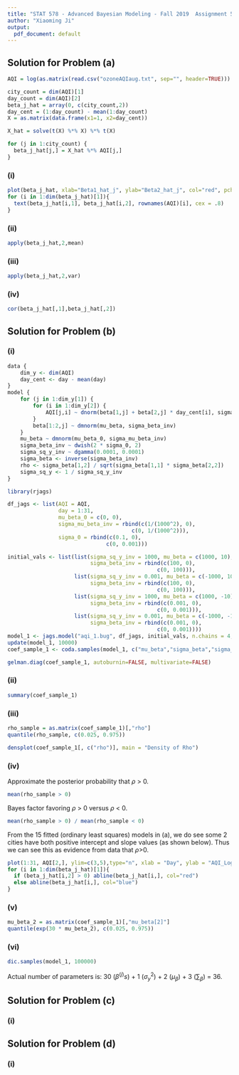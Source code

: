 ```yaml
---
title: "STAT 578 - Advanced Bayesian Modeling - Fall 2019  Assignment 5"
author: "Xiaoming Ji"
output:
  pdf_document: default
---
```

## Solution for Problem (a)
```r
AQI = log(as.matrix(read.csv("ozoneAQIaug.txt", sep="", header=TRUE)))

city_count = dim(AQI)[1]
day_count = dim(AQI)[2]
beta_j_hat = array(0, c(city_count,2))
day_cent = (1:day_count) - mean(1:day_count)
X = as.matrix(data.frame(x1=1, x2=day_cent))

X_hat = solve(t(X) %*% X) %*% t(X)

for (j in 1:city_count) {
  beta_j_hat[j,] = X_hat %*% AQI[j,]
}
```
### (i)
```r
plot(beta_j_hat, xlab="Beta1_hat_j", ylab="Beta2_hat_j", col="red", pch="x")
for (i in 1:dim(beta_j_hat)[1]){
  text(beta_j_hat[i,1], beta_j_hat[i,2], rownames(AQI)[i], cex = .8)
}

```

### (ii)
```r
apply(beta_j_hat,2,mean)
```

### (iii)
```r
apply(beta_j_hat,2,var)
```
### (iv)
```r
cor(beta_j_hat[,1],beta_j_hat[,2])
```


## Solution for Problem (b)
### (i)
```r
data {
    dim_y <- dim(AQI)
    day_cent <- day - mean(day)
}
model {
    for (j in 1:dim_y[1]) {
        for (i in 1:dim_y[2]) {
            AQI[j,i] ~ dnorm(beta[1,j] + beta[2,j] * day_cent[i], sigma_sq_y_inv)
        }
        beta[1:2,j] ~ dmnorm(mu_beta, sigma_beta_inv)
    }
    mu_beta ~ dmnorm(mu_beta_0, sigma_mu_beta_inv)
    sigma_beta_inv ~ dwish(2 * sigma_0, 2)
    sigma_sq_y_inv ~ dgamma(0.0001, 0.0001)
    sigma_beta <- inverse(sigma_beta_inv)
    rho <- sigma_beta[1,2] / sqrt(sigma_beta[1,1] * sigma_beta[2,2])
    sigma_sq_y <- 1 / sigma_sq_y_inv
}
```

```r
library(rjags)

df_jags <- list(AQI = AQI,
                day = 1:31,
                mu_beta_0 = c(0, 0),
                sigma_mu_beta_inv = rbind(c(1/(1000^2), 0),
                                       c(0, 1/(1000^2))),
                sigma_0 = rbind(c(0.1, 0),
                               c(0, 0.001)))

initial_vals <- list(list(sigma_sq_y_inv = 1000, mu_beta = c(1000, 10),
                          sigma_beta_inv = rbind(c(100, 0),
                                               c(0, 100))),
                     list(sigma_sq_y_inv = 0.001, mu_beta = c(-1000, 10),
                          sigma_beta_inv = rbind(c(100, 0),
                                               c(0, 100))),
                     list(sigma_sq_y_inv = 1000, mu_beta = c(1000, -10),
                          sigma_beta_inv = rbind(c(0.001, 0),
                                               c(0, 0.001))),
                     list(sigma_sq_y_inv = 0.001, mu_beta = c(-1000, -10),
                          sigma_beta_inv = rbind(c(0.001, 0),
                                               c(0, 0.001))))
model_1 <- jags.model("aqi_1.bug", df_jags, initial_vals, n.chains = 4, n.adapt = 1000)
update(model_1, 10000)
coef_sample_1 <- coda.samples(model_1, c("mu_beta","sigma_beta","sigma_sq_y","rho"), n.iter = 2000)
```

```r
gelman.diag(coef_sample_1, autoburnin=FALSE, multivariate=FALSE)
```
### (ii)
```r
summary(coef_sample_1)
```

### (iii)
```r
rho_sample = as.matrix(coef_sample_1)[,"rho"]
quantile(rho_sample, c(0.025, 0.975)) 
```
```r
densplot(coef_sample_1[, c("rho")], main = "Density of Rho")
```

### (iv)
Approximate the posterior probability that $\rho$ > 0.

```r
mean(rho_sample > 0)
```

Bayes factor favoring $\rho$ > 0 versus $\rho$ < 0.
```r
mean(rho_sample > 0) / mean(rho_sample < 0)
```

From the 15 fitted (ordinary least squares) models in (a), we do see some 2 cities have both positive intercept and slope values (as shown below). Thus we can see this as evidence from data that $\rho$>0.

```r
plot(1:31, AQI[2,], ylim=c(3,5),type="n", xlab = "Day", ylab = "AQI_Log")
for (i in 1:dim(beta_j_hat)[1]){
  if (beta_j_hat[i,2] > 0) abline(beta_j_hat[i,], col="red")
  else abline(beta_j_hat[i,], col="blue")
}
```


### (v)
```r
mu_beta_2 = as.matrix(coef_sample_1)[,"mu_beta[2]"]
quantile(exp(30 * mu_beta_2), c(0.025, 0.975)) 
```


### (vi)
```r
dic.samples(model_1, 100000)
```
Actual number of parameters is: 30 ($\beta^{(j)}s$) + 1 ($\sigma^2_y$) + 2 ($\mu_{\beta}$) + 3 ($\sum_{\beta}$) = 36.

## Solution for Problem (c)
### (i)

## Solution for Problem (d)
### (i)

